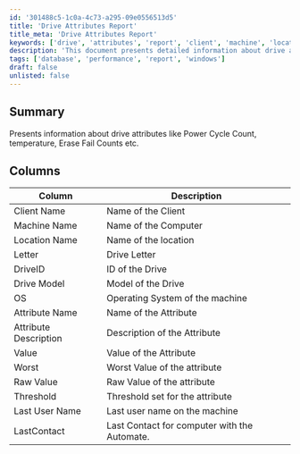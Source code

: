 ```yaml
---
id: '301488c5-1c0a-4c73-a295-09e0556513d5'
title: 'Drive Attributes Report'
title_meta: 'Drive Attributes Report'
keywords: ['drive', 'attributes', 'report', 'client', 'machine', 'location', 'os', 'value', 'threshold']
description: 'This document presents detailed information about drive attributes such as Power Cycle Count, temperature, and Erase Fail Counts. It includes a comprehensive table that outlines various columns including client name, machine name, drive model, and attribute descriptions, along with their corresponding values and thresholds.'
tags: ['database', 'performance', 'report', 'windows']
draft: false
unlisted: false
---
```

## Summary

Presents information about drive attributes like Power Cycle Count, temperature, Erase Fail Counts etc.

## Columns

| Column             | Description                                   |
|--------------------|-----------------------------------------------|
| Client Name        | Name of the Client                           |
| Machine Name       | Name of the Computer                         |
| Location Name      | Name of the location                         |
| Letter             | Drive Letter                                 |
| DriveID            | ID of the Drive                              |
| Drive Model        | Model of the Drive                           |
| OS                 | Operating System of the machine              |
| Attribute Name     | Name of the Attribute                        |
| Attribute Description | Description of the Attribute               |
| Value              | Value of the Attribute                       |
| Worst              | Worst Value of the attribute                 |
| Raw Value          | Raw Value of the attribute                   |
| Threshold          | Threshold set for the attribute              |
| Last User Name     | Last user name on the machine                |
| LastContact        | Last Contact for computer with the Automate. |













